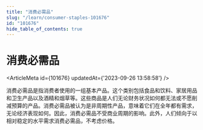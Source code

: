 ```yaml
---
title: "消费必需品"
slug: "/learn/consumer-staples-101676"
id: "101676"
hide_table_of_contents: true
---
```



# 消费必需品

<ArticleMeta id={101676} updatedAt={'2023-09-26 13:58:58'} />
<div className='border-solid border-b border-t-0 my-4 border-[var(--ifm-color-gray-300)]' />

消费必需品是指消费者使用的一组基本产品。这个类别包括食品和饮料、家居用品和卫生产品以及酒精和烟草等。这些商品是人们无论财务状况如何都无法或不愿削减预算的产品。消费必需品被认为是非周期性产品，意味着它们在全年都有需求，无论经济表现如何。因此，消费必需品不受商业周期的影响。此外，人们倾向于以相对稳定的水平需求消费必需品，不考虑价格。
